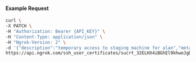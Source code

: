 #### Example Request

```bash
curl \
-X PATCH \
-H "Authorization: Bearer {API_KEY}" \
-H "Content-Type: application/json" \
-H "Ngrok-Version: 2" \
-d '{"description":"temporary access to staging machine for alan","metadata":"{\"user_email\": \"alan@example.com\"}"}' \
https://api.ngrok.com/ssh_user_certificates/sucrt_32ELHX4iBGhEl9khweJgDdTimqC
```
